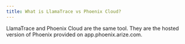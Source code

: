 ```yaml
---
title: What is LlamaTrace vs Phoenix Cloud?
---
```


LlamaTrace and Phoenix Cloud are the same tool. They are the hosted version of Phoenix provided on app.phoenix.arize.com.